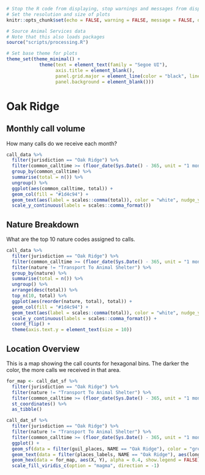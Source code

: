 
```r
# Stop the R code from displaying, stop warnings and messages from displaying
# Set the resolution and size of plots
knitr::opts_chunk$set(echo = FALSE, warning = FALSE, message = FALSE, dpi = 320, out.width = "100%")

# Source Animal Services data
# Note that this also loads packages
source("scripts/processing.R")

# Set base theme for plots
theme_set(theme_minimal() +
            theme(text = element_text(family = "Segoe UI"),
                  axis.title = element_blank(),
                  panel.grid.major = element_line(color = "black", linetype = "dotted"),
                  panel.background = element_blank()))
```

# Oak Ridge {#oakridge}

## Monthly call volume {#oakridgevolume}

How many calls do we receive each month?

```r
call_data %>%
  filter(jurisdiction == "Oak Ridge") %>%
  filter(common_calltime >= (floor_date(Sys.Date() - 365, unit = "1 month"))) %>%
  group_by(common_calltime) %>%
  summarise(total = n()) %>%
  ungroup() %>%
  ggplot(aes(common_calltime, total)) +
  geom_col(fill = "#1d4c94") +
  geom_text(aes(label = scales::comma(total)), color = "white", nudge_y = -.5) +
  scale_y_continuous(labels = scales::comma_format())
```

## Nature Breakdown {#oakridgenatures}

What are the top 10 nature codes assigned to calls.

```r
call_data %>%
  filter(jurisdiction == "Oak Ridge") %>%
  filter(common_calltime >= (floor_date(Sys.Date() - 365, unit = "1 month"))) %>%
  filter(nature != "Transport To Animal Shelter") %>%
  group_by(nature) %>%
  summarise(total = n()) %>%
  ungroup() %>%
  arrange(desc(total)) %>%
  top_n(10, total) %>%
  ggplot(aes(reorder(nature, total), total)) +
  geom_col(fill = "#1d4c94") +
  geom_text(aes(label = scales::comma(total)), color = "white", nudge_y = -.5) +
  scale_y_continuous(labels = scales::comma_format()) +
  coord_flip() +
  theme(axis.text.y = element_text(size = 10))
```

## Location Overview {#oakridgelocation}

This is a map showing the call counts for hexagonal bins. The darker the color, the more calls we received in that area.

```r
for_map <- call_dat_sf %>%
  filter(jurisdiction == "Oak Ridge") %>%
  filter(nature != "Transport To Animal Shelter") %>%
  filter(common_calltime >= (floor_date(Sys.Date() - 365, unit = "1 month"))) %>%
  st_coordinates() %>%
  as_tibble()

call_dat_sf %>%
  filter(jurisdiction == "Oak Ridge") %>%
  filter(nature != "Transport To Animal Shelter") %>%
  filter(common_calltime >= (floor_date(Sys.Date() - 365, unit = "1 month"))) %>%
  ggplot() +
  geom_sf(data = filter(guil_places, NAME == "Oak Ridge"), color = "grey", fill = NA) +
  geom_text(data = filter(places_labels, NAME == "Oak Ridge"), aes(long, lat, label = NAME), color = "black", size = 3) +
  geom_hex(data = for_map, aes(X, Y), alpha = 0.4, show.legend = FALSE) +
  scale_fill_viridis_c(option = "magma", direction = -1)
```

